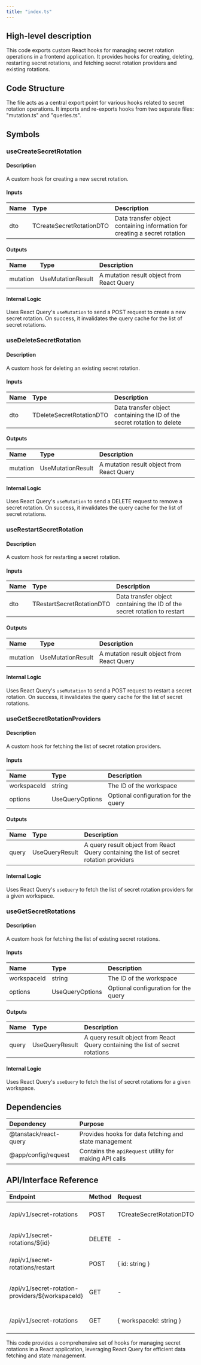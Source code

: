 ```yaml
---
title: "index.ts"
---
```


## High-level description
This code exports custom React hooks for managing secret rotation operations in a frontend application. It provides hooks for creating, deleting, restarting secret rotations, and fetching secret rotation providers and existing rotations.

## Code Structure
The file acts as a central export point for various hooks related to secret rotation operations. It imports and re-exports hooks from two separate files: "mutation.ts" and "queries.ts".

## Symbols

### useCreateSecretRotation
#### Description
A custom hook for creating a new secret rotation.

#### Inputs
| Name | Type | Description |
|:-----|:-----|:------------|
| dto | TCreateSecretRotationDTO | Data transfer object containing information for creating a secret rotation |

#### Outputs
| Name | Type | Description |
|:-----|:-----|:------------|
| mutation | UseMutationResult | A mutation result object from React Query |

#### Internal Logic
Uses React Query's `useMutation` to send a POST request to create a new secret rotation. On success, it invalidates the query cache for the list of secret rotations.

### useDeleteSecretRotation
#### Description
A custom hook for deleting an existing secret rotation.

#### Inputs
| Name | Type | Description |
|:-----|:-----|:------------|
| dto | TDeleteSecretRotationDTO | Data transfer object containing the ID of the secret rotation to delete |

#### Outputs
| Name | Type | Description |
|:-----|:-----|:------------|
| mutation | UseMutationResult | A mutation result object from React Query |

#### Internal Logic
Uses React Query's `useMutation` to send a DELETE request to remove a secret rotation. On success, it invalidates the query cache for the list of secret rotations.

### useRestartSecretRotation
#### Description
A custom hook for restarting a secret rotation.

#### Inputs
| Name | Type | Description |
|:-----|:-----|:------------|
| dto | TRestartSecretRotationDTO | Data transfer object containing the ID of the secret rotation to restart |

#### Outputs
| Name | Type | Description |
|:-----|:-----|:------------|
| mutation | UseMutationResult | A mutation result object from React Query |

#### Internal Logic
Uses React Query's `useMutation` to send a POST request to restart a secret rotation. On success, it invalidates the query cache for the list of secret rotations.

### useGetSecretRotationProviders
#### Description
A custom hook for fetching the list of secret rotation providers.

#### Inputs
| Name | Type | Description |
|:-----|:-----|:------------|
| workspaceId | string | The ID of the workspace |
| options | UseQueryOptions | Optional configuration for the query |

#### Outputs
| Name | Type | Description |
|:-----|:-----|:------------|
| query | UseQueryResult | A query result object from React Query containing the list of secret rotation providers |

#### Internal Logic
Uses React Query's `useQuery` to fetch the list of secret rotation providers for a given workspace.

### useGetSecretRotations
#### Description
A custom hook for fetching the list of existing secret rotations.

#### Inputs
| Name | Type | Description |
|:-----|:-----|:------------|
| workspaceId | string | The ID of the workspace |
| options | UseQueryOptions | Optional configuration for the query |

#### Outputs
| Name | Type | Description |
|:-----|:-----|:------------|
| query | UseQueryResult | A query result object from React Query containing the list of secret rotations |

#### Internal Logic
Uses React Query's `useQuery` to fetch the list of secret rotations for a given workspace.

## Dependencies
| Dependency | Purpose |
|:-----------|:--------|
| @tanstack/react-query | Provides hooks for data fetching and state management |
| @app/config/request | Contains the `apiRequest` utility for making API calls |

## API/Interface Reference
| Endpoint | Method | Request | Response | Description |
|:---------|:-------|:--------|:---------|:------------|
| /api/v1/secret-rotations | POST | TCreateSecretRotationDTO | {} | Create a new secret rotation |
| /api/v1/secret-rotations/${id} | DELETE | - | {} | Delete a secret rotation |
| /api/v1/secret-rotations/restart | POST | { id: string } | {} | Restart a secret rotation |
| /api/v1/secret-rotation-providers/${workspaceId} | GET | - | TSecretRotationProviderList | Get list of secret rotation providers |
| /api/v1/secret-rotations | GET | { workspaceId: string } | { secretRotations: TSecretRotation[] } | Get list of secret rotations |

This code provides a comprehensive set of hooks for managing secret rotations in a React application, leveraging React Query for efficient data fetching and state management.